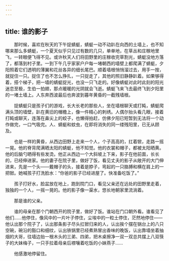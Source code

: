 ```yaml
---
---
---
```

title: 谁的影子
---




　　那时候，喜欢在秋天的下午捉蜻蜓，蜻蜓一动不动趴在向西的土墙上，也不知哪来那么多蜻蜓，一个夏天似乎只见过有数的几只，单单地，在草丛和庄稼地里飞，一转眼便飞得不见。或许秋天人们将田野里的庄稼收完草割光，蜻蜓没地方落了，都落到村子里。一到下午几乎家家户户每一堵朝西的墙壁上都爬满了蜻蜓，夕阳照着它们透明的薄翼和花丝各异的细长尾巴。顺着墙根悄悄溜过去，用手一按，就捉住一只。捉住了也不怎么挣扎，一只捉走了，其他的照旧静静趴着。如果够得着，搭个梯子，把一墙的蜻蜓捉光，也没一只飞走的。好像蜻蜓对此时此刻的阳光迷恋至极，生伯一拍翅，那点暖暖的光阴就会飞逝。蜻蜓飞来飞去最终飞到夕阳里的一堵土墙上。人东奔西波最后也奔波到暮年黄昏的一截残墙根。

　　捉蜻蜓只是孩子们的游戏，长大长老的那些人，坐在墙根聊天或打盹，蜻蜓爬满头顶的墙壁，趴在黄旧的帽檐上，像一件精心的刺绣。人偶尔抬头看几眼，接着打盹或聊天，连落在鼻尖上的蛟子，也懒得拍赶，仿佛夕阳已短暂到无法将一个动作做完，一口气吸完。人、蜻蜓和蚊虫，在即将消失的同一缕残阳里，已无从顾及。

　　也是一样的黄昏，从西边田野上走来一个人，个子高高的，扛着锨，走路一摇一晃。他的脊背爬满晒太阳的蜻蜓，他不知觉。他的衣裳和帽子，都被太阳晒黄。他的后脑勺晒得有些发烫。他正从西边一个大斜坡上下来，影子在他前面，长长的，已经伸进家。他的妻子在院子里，做好了饭，看见丈夫的影子从敞开的大门伸进来，先是一个头——戴帽子的头，接着是脖子，弯起的一只胳膊和横在肩上的一把锨。她喊孩子打洗脸水：“你爸的影子已经进屋了。快准备吃饭了。”

　　孩子打好水，脸盆放在地上，跑到院门口，看见父亲还在远处的田野里走着，独独的一个人，一摇一晃的。他的影子像一渠水，悠长地朝家里流淌着。

　　那是谁的父亲。

　　谁的母亲在那个门朝西开的院子里，做好了饭。谁站在门口朝外看。谁看见了他们……他停住，像风中的一片叶子停住，尘埃中的一粒土停住，茫然地停住——他认出那个院子了，认出那条影子尽头扛锨归来的人，认出挨个摆在锅台上的八只空碗，碗沿的豁口和细纹，认出铁锅里已经煮熟冒出香味的晚饭，认出靠墙坐着抽烟的大哥，往墙边抬一根木头的三弟、四弟，把木桌擦净一双一双总共摆上八双筷子的大妹梅子，一只手拉着母亲后襟嚷着吃饭的小妹燕子……

　　他感激地停留住。